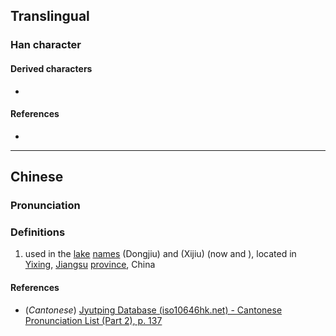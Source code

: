 {{character info}}
==Translingual==

===Han character===
{{Han char|rn=85|rad=水|as=03|sn=6|four=|canj=ENO,XENO|ids=⿰氵久}}

====Derived characters====
* {{l|mul|[[𦮛]]}}

====References====
* {{Han ref|kx=0607.051|hdz=31554.041|uh=6C63|ud=27747}}

----

==Chinese==
{{zh-forms}}

===Pronunciation===
{{zh-pron
|m=jiǔ
|c=gwai2
|mc=
|oc=
|cat=pn
}}

===Definitions===
{{zh-hanzi}}

# {{lb|zh|archaic}} used in the [[lake]] [[name]]s {{m|zh|東汣}} (Dongjiu) and {{m|zh|西汣}} (Xijiu) (now {{m|zh|東氿}} and {{m|zh|西氿}}), located in [[w:Yixing|Yixing]], [[Jiangsu]] [[province]], China

====References====
* (''Cantonese'') [http://www.iso10646hk.net/jp/document/download.jsp Jyutping Database (iso10646hk.net) - Cantonese Pronunciation List (Part 2), p. 137]